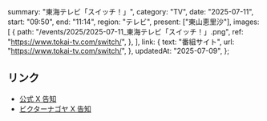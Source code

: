   summary: "東海テレビ「スイッチ！」",
  category: "TV",
  date: "2025-07-11",
  start: "09:50",
  end: "11:14",
  region: "テレビ",
  present: ["東山恵里沙"],
  images: [
    {
      path: "/events/2025/2025-07-11_東海テレビ「スイッチ！」.png",
      ref: "https://www.tokai-tv.com/switch/",
    },
  ],
  link: {
    text: "番組サイト",
    url: "https://www.tokai-tv.com/switch/",
  },
  updatedAt: "2025-07-09",
};

## リンク

- [公式 X 告知](https://x.com/takanenofficial/status/1942871358289195370)
- [ビクターナゴヤ X 告知](https://x.com/victor_nagoya/status/1941995578285543430)
